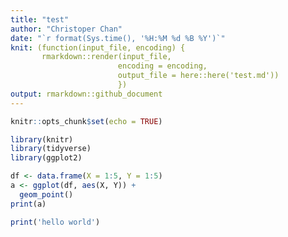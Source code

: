 ```yaml
---
title: "test"
author: "Christoper Chan"
date: "`r format(Sys.time(), '%H:%M %d %B %Y')`"
knit: (function(input_file, encoding) {
       rmarkdown::render(input_file, 
                        encoding = encoding, 
                        output_file = here::here('test.md'))
                        })
output: rmarkdown::github_document
---
```


```r
knitr::opts_chunk$set(echo = TRUE)
```

```r
library(knitr)
library(tidyverse)
library(ggplot2)
```

```r
df <- data.frame(X = 1:5, Y = 1:5)
a <- ggplot(df, aes(X, Y)) +
  geom_point()
print(a)
```

```r
print('hello world')
```
